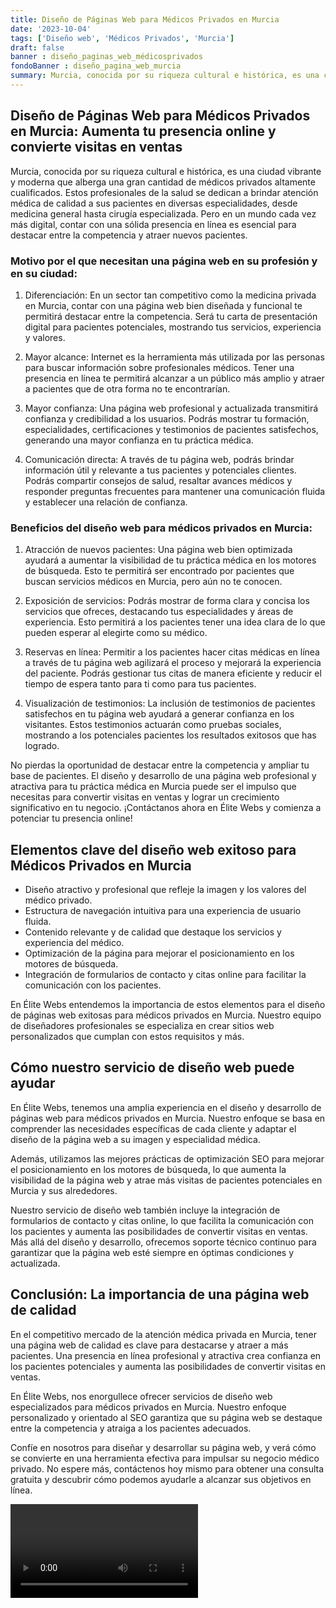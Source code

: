 ```yaml
---
title: Diseño de Páginas Web para Médicos Privados en Murcia
date: '2023-10-04'
tags: ['Diseño web', 'Médicos Privados', 'Murcia']
draft: false
banner : diseño_paginas_web_médicosprivados
fondoBanner : diseño_pagina_web_murcia
summary: Murcia, conocida por su riqueza cultural e histórica, es una ciudad vibrante y moderna que alberga una gran cantidad de médicos privados altamente cualificados. Estos profesionales de la salud se dedican a brindar atención médica de calidad a sus pacientes en diversas especialidades, desde medicina general hasta cirugía especializada. Pero en un mundo cada vez más digital, contar con una sólida presencia en línea es esencial para destacar entre la competencia y atraer nuevos pacientes.
---
```


## Diseño de Páginas Web para Médicos Privados en Murcia: Aumenta tu presencia online y convierte visitas en ventas

Murcia, conocida por su riqueza cultural e histórica, es una ciudad vibrante y moderna que alberga una gran cantidad de médicos privados altamente cualificados. Estos profesionales de la salud se dedican a brindar atención médica de calidad a sus pacientes en diversas especialidades, desde medicina general hasta cirugía especializada. Pero en un mundo cada vez más digital, contar con una sólida presencia en línea es esencial para destacar entre la competencia y atraer nuevos pacientes.

### Motivo por el que necesitan una página web en su profesión y en su ciudad:

1. Diferenciación: En un sector tan competitivo como la medicina privada en Murcia, contar con una página web bien diseñada y funcional te permitirá destacar entre la competencia. Será tu carta de presentación digital para pacientes potenciales, mostrando tus servicios, experiencia y valores.

2. Mayor alcance: Internet es la herramienta más utilizada por las personas para buscar información sobre profesionales médicos. Tener una presencia en línea te permitirá alcanzar a un público más amplio y atraer a pacientes que de otra forma no te encontrarían.

3. Mayor confianza: Una página web profesional y actualizada transmitirá confianza y credibilidad a los usuarios. Podrás mostrar tu formación, especialidades, certificaciones y testimonios de pacientes satisfechos, generando una mayor confianza en tu práctica médica.

4. Comunicación directa: A través de tu página web, podrás brindar información útil y relevante a tus pacientes y potenciales clientes. Podrás compartir consejos de salud, resaltar avances médicos y responder preguntas frecuentes para mantener una comunicación fluida y establecer una relación de confianza.

### Beneficios del diseño web para médicos privados en Murcia:

1. Atracción de nuevos pacientes: Una página web bien optimizada ayudará a aumentar la visibilidad de tu práctica médica en los motores de búsqueda. Esto te permitirá ser encontrado por pacientes que buscan servicios médicos en Murcia, pero aún no te conocen.

2. Exposición de servicios: Podrás mostrar de forma clara y concisa los servicios que ofreces, destacando tus especialidades y áreas de experiencia. Esto permitirá a los pacientes tener una idea clara de lo que pueden esperar al elegirte como su médico.

3. Reservas en línea: Permitir a los pacientes hacer citas médicas en línea a través de tu página web agilizará el proceso y mejorará la experiencia del paciente. Podrás gestionar tus citas de manera eficiente y reducir el tiempo de espera tanto para ti como para tus pacientes.

4. Visualización de testimonios: La inclusión de testimonios de pacientes satisfechos en tu página web ayudará a generar confianza en los visitantes. Estos testimonios actuarán como pruebas sociales, mostrando a los potenciales pacientes los resultados exitosos que has logrado.

No pierdas la oportunidad de destacar entre la competencia y ampliar tu base de pacientes. El diseño y desarrollo de una página web profesional y atractiva para tu práctica médica en Murcia puede ser el impulso que necesitas para convertir visitas en ventas y lograr un crecimiento significativo en tu negocio. ¡Contáctanos ahora en Élite Webs y comienza a potenciar tu presencia online!

<GifSeo />

<Cta />

## Elementos clave del diseño web exitoso para Médicos Privados en Murcia

- Diseño atractivo y profesional que refleje la imagen y los valores del médico privado.
- Estructura de navegación intuitiva para una experiencia de usuario fluida.
- Contenido relevante y de calidad que destaque los servicios y experiencia del médico.
- Optimización de la página para mejorar el posicionamiento en los motores de búsqueda.
- Integración de formularios de contacto y citas online para facilitar la comunicación con los pacientes.

En Élite Webs entendemos la importancia de estos elementos para el diseño de páginas web exitosas para médicos privados en Murcia. Nuestro equipo de diseñadores profesionales se especializa en crear sitios web personalizados que cumplan con estos requisitos y más.

## Cómo nuestro servicio de diseño web puede ayudar

En Élite Webs, tenemos una amplia experiencia en el diseño y desarrollo de páginas web para médicos privados en Murcia. Nuestro enfoque se basa en comprender las necesidades específicas de cada cliente y adaptar el diseño de la página web a su imagen y especialidad médica.

Además, utilizamos las mejores prácticas de optimización SEO para mejorar el posicionamiento en los motores de búsqueda, lo que aumenta la visibilidad de la página web y atrae más visitas de pacientes potenciales en Murcia y sus alrededores.

Nuestro servicio de diseño web también incluye la integración de formularios de contacto y citas online, lo que facilita la comunicación con los pacientes y aumenta las posibilidades de convertir visitas en ventas. Más allá del diseño y desarrollo, ofrecemos soporte técnico continuo para garantizar que la página web esté siempre en óptimas condiciones y actualizada.

## Conclusión: La importancia de una página web de calidad

En el competitivo mercado de la atención médica privada en Murcia, tener una página web de calidad es clave para destacarse y atraer a más pacientes. Una presencia en línea profesional y atractiva crea confianza en los pacientes potenciales y aumenta las posibilidades de convertir visitas en ventas.

En Élite Webs, nos enorgullece ofrecer servicios de diseño web especializados para médicos privados en Murcia. Nuestro enfoque personalizado y orientado al SEO garantiza que su página web se destaque entre la competencia y atraiga a los pacientes adecuados.

Confíe en nosotros para diseñar y desarrollar su página web, y verá cómo se convierte en una herramienta efectiva para impulsar su negocio médico privado. No espere más, contáctenos hoy mismo para obtener una consulta gratuita y descubrir cómo podemos ayudarle a alcanzar sus objetivos en línea.

<Video />

<CtaBot job='Médicos Privados' city='Murcia'/>

<Gmaps query='Murcia+españa+maps' />